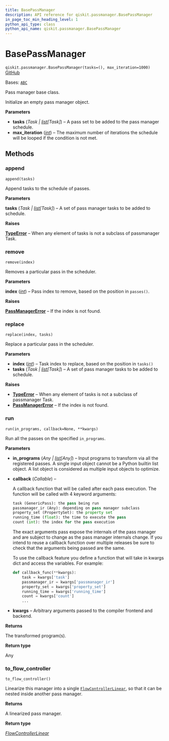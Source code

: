 ```yaml
---
title: BasePassManager
description: API reference for qiskit.passmanager.BasePassManager
in_page_toc_min_heading_level: 1
python_api_type: class
python_api_name: qiskit.passmanager.BasePassManager
---
```


# BasePassManager

<span id="qiskit.passmanager.BasePassManager" />

`qiskit.passmanager.BasePassManager(tasks=(), max_iteration=1000)` [GitHub](https://github.com/qiskit/qiskit/tree/stable/0.46/qiskit/passmanager/passmanager.py "view source code")

Bases: [`ABC`](https://docs.python.org/3/library/abc.html#abc.ABC "(in Python v3.12)")

Pass manager base class.

Initialize an empty pass manager object.

**Parameters**

*   **tasks** (*Task |* [*list*](https://docs.python.org/3/library/stdtypes.html#list "(in Python v3.12)")*\[Task]*) – A pass set to be added to the pass manager schedule.
*   **max\_iteration** ([*int*](https://docs.python.org/3/library/functions.html#int "(in Python v3.12)")) – The maximum number of iterations the schedule will be looped if the condition is not met.

## Methods

### append

<span id="qiskit.passmanager.BasePassManager.append" />

`append(tasks)`

Append tasks to the schedule of passes.

**Parameters**

**tasks** (*Task |* [*list*](https://docs.python.org/3/library/stdtypes.html#list "(in Python v3.12)")*\[Task]*) – A set of pass manager tasks to be added to schedule.

**Raises**

[**TypeError**](https://docs.python.org/3/library/exceptions.html#TypeError "(in Python v3.12)") – When any element of tasks is not a subclass of passmanager Task.

### remove

<span id="qiskit.passmanager.BasePassManager.remove" />

`remove(index)`

Removes a particular pass in the scheduler.

**Parameters**

**index** ([*int*](https://docs.python.org/3/library/functions.html#int "(in Python v3.12)")) – Pass index to remove, based on the position in `passes()`.

**Raises**

[**PassManagerError**](passmanager#qiskit.passmanager.PassManagerError "qiskit.passmanager.PassManagerError") – If the index is not found.

### replace

<span id="qiskit.passmanager.BasePassManager.replace" />

`replace(index, tasks)`

Replace a particular pass in the scheduler.

**Parameters**

*   **index** ([*int*](https://docs.python.org/3/library/functions.html#int "(in Python v3.12)")) – Task index to replace, based on the position in `tasks()`
*   **tasks** (*Task |* [*list*](https://docs.python.org/3/library/stdtypes.html#list "(in Python v3.12)")*\[Task]*) – A set of pass manager tasks to be added to schedule.

**Raises**

*   [**TypeError**](https://docs.python.org/3/library/exceptions.html#TypeError "(in Python v3.12)") – When any element of tasks is not a subclass of passmanager Task.
*   [**PassManagerError**](passmanager#qiskit.passmanager.PassManagerError "qiskit.passmanager.PassManagerError") – If the index is not found.

### run

<span id="qiskit.passmanager.BasePassManager.run" />

`run(in_programs, callback=None, **kwargs)`

Run all the passes on the specified `in_programs`.

**Parameters**

*   **in\_programs** (*Any |* [*list*](https://docs.python.org/3/library/stdtypes.html#list "(in Python v3.12)")*\[Any]*) – Input programs to transform via all the registered passes. A single input object cannot be a Python builtin list object. A list object is considered as multiple input objects to optimize.

*   **callback** (*Callable*) –

    A callback function that will be called after each pass execution. The function will be called with 4 keyword arguments:

    ```python
    task (GenericPass): the pass being run
    passmanager_ir (Any): depending on pass manager subclass
    property_set (PropertySet): the property set
    running_time (float): the time to execute the pass
    count (int): the index for the pass execution
    ```

    The exact arguments pass expose the internals of the pass manager and are subject to change as the pass manager internals change. If you intend to reuse a callback function over multiple releases be sure to check that the arguments being passed are the same.

    To use the callback feature you define a function that will take in kwargs dict and access the variables. For example:

    ```python
    def callback_func(**kwargs):
        task = kwargs['task']
        passmanager_ir = kwargs['passmanager_ir']
        property_set = kwargs['property_set']
        running_time = kwargs['running_time']
        count = kwargs['count']
        ...
    ```

*   **kwargs** – Arbitrary arguments passed to the compiler frontend and backend.

**Returns**

The transformed program(s).

**Return type**

Any

### to\_flow\_controller

<span id="qiskit.passmanager.BasePassManager.to_flow_controller" />

`to_flow_controller()`

Linearize this manager into a single [`FlowControllerLinear`](qiskit.passmanager.FlowControllerLinear "qiskit.passmanager.FlowControllerLinear"), so that it can be nested inside another pass manager.

**Returns**

A linearized pass manager.

**Return type**

[*FlowControllerLinear*](qiskit.passmanager.FlowControllerLinear "qiskit.passmanager.flow_controllers.FlowControllerLinear")

